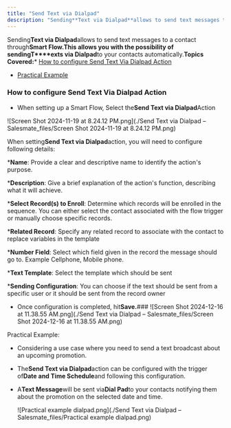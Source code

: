 ```yaml
---
title: "Send Text via Dialpad"
description: "Sending**Text via Dialpad**allows to send text messages to a contact through**Smart Flow.**This allows you with the possibility of sending**T****exts"
---
```


Sending**Text via Dialpad**allows to send text messages to a contact through**Smart Flow.**This allows you with the possibility of sending**T****exts via Dialpad**to your contacts automatically.**Topics Covered:***   [How to configure Send Text Via Dialpad Action](https://support.salesmate.io/hc/en-us/articles/38138298358169-Send-Text-via-Dialpad#h_01JCFF3D1W0MKTHW3T4H9AHD3P)

*   [Practical Example](https://support.salesmate.io/hc/en-us/articles/38138298358169-Send-Text-via-Dialpad#h_01JCFJ1JYYM4SQRVYYT0DY4CG8)


### How to configure Send Text Via Dialpad Action


*   When setting up a Smart Flow, Select the**Send Text via Dialpad**Action

![Screen Shot 2024-11-19 at 8.24.12 PM.png](./Send Text via Dialpad – Salesmate_files/Screen Shot 2024-11-19 at 8.24.12 PM.png)

When setting**Send Text via Dialpad**action, you will need to configure following details:


***Name**: Provide a clear and descriptive name to identify the action's purpose.


***Description**: Give a brief explanation of the action's function, describing what it will achieve.


***Select Record(s) to Enroll**: Determine which records will be enrolled in the sequence. You can either select the contact associated with the flow trigger or manually choose specific records.


***Related Record**: Specify any related record to associate with the contact to replace variables in the template


***Number Field**: Select which field given in the record the message should go to. Example Cellphone, Mobile phone.

***Text Template**: Select the template which should be sent

***Sending Configuration**: You can choose if the text should be sent from a specific user or it should be sent from the record owner

*   Once configuration is completed, hit**Save.**### ![Screen Shot 2024-12-16 at 11.38.55 AM.png](./Send Text via Dialpad – Salesmate_files/Screen Shot 2024-12-16 at 11.38.55 AM.png)

Practical Example:


*   Considering a use case where you need to send a text broadcast about an upcoming promotion.

*   The**Send Text via Dialpad**action can be configured with the trigger of**Date and Time Schedule**and following this configuration.

*   A**Text Message**will be sent via**Dial Pad**to your contacts notifying them about the promotion on the selected date and time.

    ![Practical example dialpad.png](./Send Text via Dialpad – Salesmate_files/Practical example dialpad.png)

